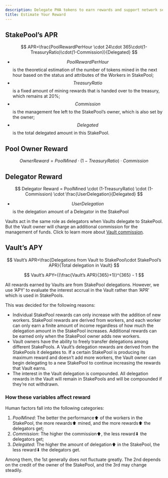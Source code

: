 ```yaml
---
description: Delegate PHA tokens to earn rewards and support network security.
title: Estimate Your Reward
---
```



## StakePool’s APR <a href="#stakepools-apr" id="stakepools-apr"></a>

$$
APR=\frac{PoolRewardPerHour \cdot 24\cdot 365\cdot(1-TreasuryRatio)\cdot(1-Commission)}{Delegated}
$$

* $$PoolRewardPerHour$$ is the theoretical estimation of the number of tokens mined in the next hour based on the status and attributes of the Workers in StakePool;
* $$TreasuryRatio$$ is a fixed amount of mining rewards that is handed over to the treasury, which remains at 20%;
* $$Commission$$ is the management fee left to the StakePool’s owner, which is also set by the owner;
* $$Delegated$$ is the total delegated amount in this StakePool.

## Pool Owner Reward <a href="#pool-owner-reward" id="pool-owner-reward"></a>

$$
Owner Reward=PoolMined \cdot (1-TreasuryRatio) \cdot Commission
$$

## Delegator Reward <a href="#delegator-reward" id="delegator-reward"></a>

$$
Delegator Reward = PoolMined \cdot (1-TreasuryRatio) \cdot (1-Commission) \cdot \frac{UserDelegation}{Delegated}
$$

* $$UserDelegation$$ is the delegation amount of a Delegator in the StakePool

Vaults act in the same role as delegators when Vaults delegate to StakePool. But the Vault owner will charge an additional commission for the management of funds. Click to learn more about [Vault commission](/overview/pha-token/delegation/whats-vault#how-is-the-vault-owners-reward-calculated).

## Vault’s APY <a href="#vaults-apy" id="vaults-apy"></a>

$$
Vault’s APR=\frac{Delegations from Vault to StakePool\cdot StakePool’s APR}{Total delegation in Vault}
$$

$$
Vault’s APY={(\frac{Vault’s APR}{365}+1)}^{365} - 1
$$

All rewards earned by Vaults are from StakePool delegations. However, we use ‘APY’ to evaluate the interest accrual in the Vault rather than ‘APR’ which is used in StakePools.

This was decided for the following reasons:

* Individual StakePool rewards can only increase with the addition of new workers. StakePool rewards are derived from workers, and each worker can only earn a finite amount of income regardless of how much the delegation amount in the StakePool increases. Additional rewards can be earned only when the StakePool owner adds new workers.
* Vault owners have the ability to freely transfer delegations among different StakePools. A Vault’s delegation rewards are derived from the StakePools it delegates to. If a certain StakePool is producing its maximum reward and doesn’t add more workers, the Vault owner can begin delegating to a new StakePool to continue increasing the rewards that Vault earns.
* The interest in the Vault delegation is compounded. All delegation rewards in the Vault will remain in StakePools and will be compounded if they’re not withdrawn.

### How these variables affect reward <a href="#how-these-variables-affect-reward" id="how-these-variables-affect-reward"></a>

Human factors fall into the following categories:

1. _PoolMined_: The better the performance⬆ of the workers in the StakePool, the more rewards⬆ mined, and the more rewards⬆ the delegators get;
2. _Commission_: The higher the commission⬆, the less reward⬇ the delegators get;
3. _Delegated_: The higher the amount of delegation⬆ in the StakePool, the less reward⬇ the delegators get.

Among them, the 1st generally does not fluctuate greatly. The 2nd depends on the credit of the owner of the StakePool, and the 3rd may change steadily.

